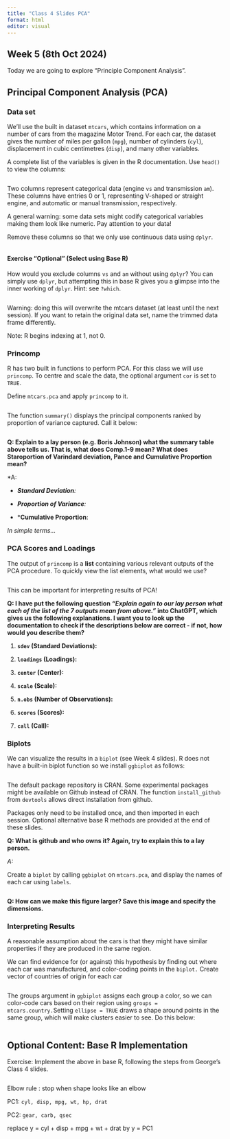 ---
title: "Class 4 Slides PCA"
format: html
editor: visual
---

## Week 5 (8th Oct 2024)

Today we are going to explore "Principle Component Analysis".

## Principal Component Analysis (PCA)

### Data set

We'll use the built in dataset `mtcars`, which contains information on a number of cars from the magazine Motor Trend. For each car, the dataset gives the number of miles per gallon (`mpg`), number of cylinders (`cyl`), displacement in cubic centimetres (`disp`), and many other variables.\

A complete list of the variables is given in the R documentation. Use `head()` to view the columns:

```{r}
```

Two columns represent categorical data (engine `vs` and transmission `am`). These columns have entries 0 or 1, representing V-shaped or straight engine, and automatic or manual transmission, respectively.\

A general warning: some data sets might codify categorical variables making them look like numeric. Pay attention to your data!\

Remove these columns so that we only use continuous data using `dplyr`.

```{r}


```

#### Exercise "Optional" (Select using Base R)

How would you exclude columns `vs` and `am` without using `dplyr`? You can simply use `dplyr`, but attempting this in base R gives you a glimpse into the inner working of `dplyr`. Hint: see `?which`.

```{r}
```

Warning: doing this will overwrite the mtcars dataset (at least until the next session). If you want to retain the original data set, name the trimmed data frame differently.

Note: R begins indexing at 1, not 0.

### Princomp

R has two built in functions to perform PCA. For this class we will use `princomp`. To centre and scale the data, the optional argument `cor` is set to `TRUE`.

Define `mtcars.pca` and apply `princomp` to it.

```{r}
```

The function `summary()` displays the principal components ranked by proportion of variance captured. Call it below:

```{r}
```

**Q: Explain to a lay person (e.g. Boris Johnson) what the summary table above tells us. That is, what does Comp.1-9 mean? What does Staroportion of Varindard deviation, Pance and Cumulative Proportion mean?**

\*A:

-   ***Standard Deviation**:*

-   ***Proportion of Variance**:*

-   \***Cumulative Proportion**:

*In simple terms...*

### PCA Scores and Loadings

The output of `princomp` is a **list** containing various relevant outputs of the PCA procedure. To quickly view the list elements, what would we use?

```{r}
```

This can be important for interpreting results of PCA!

**Q: I have put the following question *"Explain again to our lay person what each of the list of the 7 outputs mean from above."* into ChatGPT, which gives us the following explanations. I want you to look up the documentation to check if the descriptions below are correct - if not, how would you describe them?**

1.  **`sdev` (Standard Deviations):**

2.  **`loadings` (Loadings):**

3.  **`center` (Center):**

4.  **`scale` (Scale):**

5.  **`n.obs` (Number of Observations):** 

6.  **`scores` (Scores):** 

7.  **`call` (Call):** 

### Biplots

We can visualize the results in a `biplot` (see Week 4 slides). R does not have a built-in biplot function so we install `ggbiplot` as follows:

```{r}

```

The default package repository is CRAN. Some experimental packages might be available on Github instead of CRAN. The function `install_github` from `devtools` allows direct installation from github.

Packages only need to be installed once, and then imported in each session. Optional alternative base R methods are provided at the end of these slides.

**Q: What is github and who owns it? Again, try to explain this to a lay person.**

*A:*

Create a `biplot` by calling `ggbiplot` on `mtcars.pca`, and display the names of each car using `labels`.

```{r}
```

**Q: How can we make this figure larger? Save this image and specify the dimensions.**

### Interpreting Results

A reasonable assumption about the cars is that they might have similar properties if they are produced in the same region.\

We can find evidence for (or against) this hypothesis by finding out where each car was manufactured, and color-coding points in the `biplot.` Create vector of countries of origin for each car

```{r}

```

The groups argument in `ggbiplot` assigns each group a color, so we can color-code cars based on their region using `groups = mtcars.country.`Setting `ellipse = TRUE` draws a shape around points in the same group, which will make clusters easier to see. Do this below:

```{r}
```

## Optional Content: Base R Implementation

Exercise: Implement the above in base R, following the steps from George's Class 4 slides.

```{r}


```

Elbow rule : stop when shape looks like an elbow

PC1: `cyl, disp, mpg, wt, hp, drat`

PC2: `gear, carb, qsec`

replace y = cyl + disp + mpg + wt + drat by y = PC1

```{r}

```
